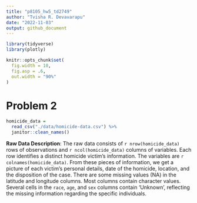 ```yaml
---
title: "p8105_hw5_td2749"
author: "Tvisha R. Devavarapu"
date: "2022-11-03"
output: github_document
---
```


```r
library(tidyverse)
library(plotly)

knitr::opts_chunk$set(
  fig.width = 10,
  fig.asp = .6,
  out.width = "90%"
)
```

# Problem 2

```r
homicide_data = 
  read_csv("./data/homicide-data.csv") %>%
  janitor::clean_names()
```

**Raw Data Description**: The raw data consists of `r nrow(homicide_data)` rows of observations and `r ncol(homicide_data)` columns of variables. Each row identifies a distinct homicide victim's information. The variables are `r colnames(homicide_data)`. From these pieces of information, we get a picture of each victim's personal details, date of the homicide, location, and the disposition of the case. There are some missing values (NA) in the latitude and longitude columns. Most columns contain character values. Several cells in the `race`, `age`, and `sex` columns contain 'Unknown', reflecting the missing information regarding the specific individuals. 
